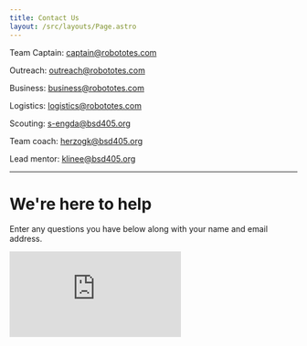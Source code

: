```yaml
---
title: Contact Us
layout: /src/layouts/Page.astro
---
```



Team Captain: captain@robototes.com

Outreach: outreach@robototes.com

Business: business@robototes.com

Logistics: logistics@robototes.com

Scouting: s-engda@bsd405.org

Team coach: herzogk@bsd405.org

Lead mentor: klinee@bsd405.org

---

# We're here to help

Enter any questions you have below along with your name and email address.

<Embed src="https://forms.office.com/Pages/ResponsePage.aspx?id=OUFKmQZ8HkmAmHkAbVdd4NzMqPsKhj9FoAY0HA7j0CBURUc3RDdRNUtKV0lXUjI0WE00VzBMUU9DWC4u" />
